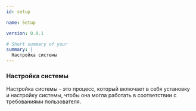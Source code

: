 ```yaml
---
id: setup

name: Setup

version: 0.0.1

# Short summary of your 
summary: |
  Настройка системы
---
```


### Настройка системы

Настройка системы - это процесс, который включает в себя установку и настройку системы, чтобы она могла работать в соответствии с требованиями пользователя.
